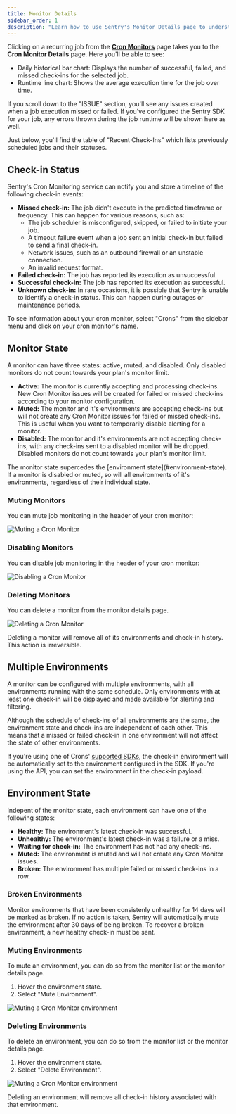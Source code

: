 ```yaml
---
title: Monitor Details
sidebar_order: 1
description: "Learn how to use Sentry's Monitor Details page to understand your recurring job's overall health."
---
```


Clicking on a recurring job from the [**Cron Monitors**](https://sentry.io/orgredirect/organizations/:orgslug/crons/) page takes you to the **Cron Monitor Details** page. Here you'll be able to see:
- Daily historical bar chart: Displays the number of successful, failed, and missed check-ins for the selected job.
- Runtime line chart: Shows the average execution time for the job over time.

If you scroll down to the "ISSUE" section, you'll see any issues created when a job execution missed or failed. If you've configured the Sentry SDK for your job, any errors thrown during the job runtime will be shown here as well.

Just below, you'll find the table of "Recent Check-Ins" which lists previously scheduled jobs and their statuses.

<Arcade src="https://demo.arcade.software/7XmPfL0l2pp6KmBUXwMc?embed" />

## Check-in Status

Sentry's Cron Monitoring service can notify you and store a timeline of the following check-in events:

- **Missed check-in:** The job didn't execute in the predicted timeframe or frequency. This can happen for various reasons, such as:
  - The job scheduler is misconfigured, skipped, or failed to initiate your job.
  - A timeout failure event when a job sent an initial check-in but failed to send a final check-in.
  - Network issues, such as an outbound firewall or an unstable connection.
  - An invalid request format.
- **Failed check-in:** The job has reported its execution as unsuccessful.
- **Successful check-in:** The job has reported its execution as successful.
- **Unknown check-in:** In rare occasions, it is possible that Sentry is unable to identify a check-in status. This can happen during outages or maintenance periods.

To see information about your cron monitor, select "Crons" from the sidebar menu and click on your cron monitor's name.

## Monitor State

A monitor can have three states: active, muted, and disabled. Only disabled monitors do not count towards your plan's monitor limit.

- **Active:** The monitor is currently accepting and processing check-ins. New Cron Monitor issues will be created for failed or missed check-ins according to your monitor configuration.
- **Muted:** The monitor and it's environments are accepting check-ins but will not create any Cron Monitor issues for failed or missed check-ins. This is useful when you want to temporarily disable alerting for a monitor.
- **Disabled:** The monitor and it's environments are not accepting check-ins, with any check-ins sent to a disabled monitor will be dropped. Disabled monitors do not count towards your plan's monitor limit.

<Alert level="info" title="Note">
  The monitor state supercedes the [environment state](#environment-state). If a
  monitor is disabled or muted, so will all environments of it's environments,
  regardless of their individual state.
</Alert>

### Muting Monitors

You can mute job monitoring in the header of your cron monitor:

![Muting a Cron Monitor](./img/muting-monitor.png)

### Disabling Monitors

You can disable job monitoring in the header of your cron monitor:

![Disabling a Cron Monitor](./img/disabling-monitor.png)

### Deleting Monitors

You can delete a monitor from the monitor details page.

![Deleting a Cron Monitor](./img/deleting-monitor.png)

<Alert level="danger" title="Caution">
  Deleting a monitor will remove all of its environments and check-in history.
  This action is irreversible.
</Alert>

## Multiple Environments

A monitor can be configured with multiple environments, with all environments running with the same schedule. Only environments with at least one check-in will be displayed and made available for alerting and filtering.

Although the schedule of check-ins of all environments are the same, the environment state and check-ins are independent of each other. This means that a missed or failed check-in in one environment will not affect the state of other environments.

If you're using one of Crons' [supported SDKs](/product/crons/getting-started/), the check-in environment will be automatically set to the environment configured in the SDK. If you're using the API, you can set the environment in the check-in payload.

## Environment State

Indepent of the monitor state, each environment can have one of the following states:

- **Healthy:** The environment's latest check-in was successful.
- **Unhealthy:** The environment's latest check-in was a failure or a miss.
- **Waiting for check-in:** The environment has not had any check-ins.
- **Muted:** The environment is muted and will not create any Cron Monitor issues.
- **Broken:** The environment has multiple failed or missed check-ins in a row.

### Broken Environments

Monitor environments that have been consistenly unhealthy for 14 days will be marked as broken. If no action is taken, Sentry will automatically mute the environment after 30 days of being broken. To recover a broken environment, a new healthy check-in must be sent.

### Muting Environments

To mute an environment, you can do so from the monitor list or the monitor details page.

1. Hover the environment state.
2. Select "Mute Environment".

![Muting a Cron Monitor environment](./img/muting-environment.png)

### Deleting Environments

To delete an environment, you can do so from the monitor list or the monitor details page.

1. Hover the environment state.
2. Select "Delete Environment".

![Muting a Cron Monitor environment](./img/deleting-environment.png)

<Alert level="danger" title="Caution">
  Deleting an environment will remove all check-in history associated with that
  environment.
</Alert>
